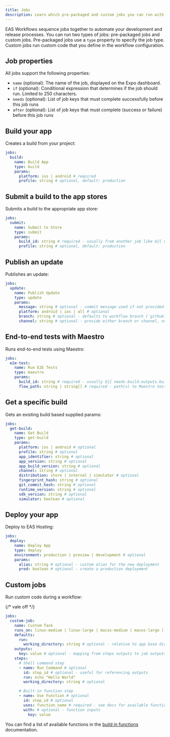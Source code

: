 ```yaml
---
title: Jobs
description: Learn which pre-packaged and custom jobs you can run with EAS Workflows.
---
```


EAS Workflows sequence jobs together to automate your development and release processes. You can run two types of jobs: pre-packaged jobs and custom jobs. Pre-packaged jobs use a `type` property to specify the job type. Custom jobs run custom code that you define in the workflow configuration.

## Job properties

All jobs support the following properties:

- `name` (optional): The name of the job, displayed on the Expo dashboard.
- `if` (optional): Conditional expression that determines if the job should run. Limited to 250 characters.
- `needs` (optional): List of job keys that must complete successfully before this job runs
- `after` (optional): List of job keys that must complete (success or failure) before this job runs

## Build your app

Creates a build from your project:

```yaml .eas/workflows/build.yml
jobs:
  build:
    name: Build App
    type: build
    params:
      platform: ios | android # required
      profile: string # optional, default: production
```

## Submit a build to the app stores

Submits a build to the appropriate app store:

```yaml .eas/workflows/submit.yml
jobs:
  submit:
    name: Submit to Store
    type: submit
    params:
      build_id: string # required - usually from another job like ${{ needs.build.outputs.build_id }}
      profile: string # optional, default: production
```

## Publish an update

Publishes an update:

```yaml .eas/workflows/update.yml
jobs:
  update:
    name: Publish Update
    type: update
    params:
      message: string # optional - commit message used if not provided
      platform: android | ios | all # optional
      branch: string # optional - defaults to workflow branch (`github.ref_name`). If triggering from EAS CLI, specify a branch, for example: ${{ github.ref_name || 'testing' }}
      channel: string # optional - provide either branch or channel, not both
```

## End-to-end tests with Maestro

Runs end-to-end tests using Maestro:

```yaml .eas/workflows/e2e-test.yml
jobs:
  e2e-test:
    name: Run E2E Tests
    type: maestro
    params:
      build_id: string # required - usually ${{ needs.build.outputs.build_id }}
      flow_path: string | string[] # required - path(s) to Maestro test file(s)
```

## Get a specific build

Gets an existing build based supplied params:

```yaml .eas/workflows/get-build.yaml
jobs:
  get-build:
    name: Get Build
    type: get-build
    params:
      platform: ios | android # optional
      profile: string # optional
      app_identifier: string # optional
      app_version: string # optional
      app_build_version: string # optional
      channel: string # optional
      distribution: store | internal | simulator # optional
      fingerprint_hash: string # optional
      git_commit_hash: string # optional
      runtime_version: string # optional
      sdk_version: string # optional
      simulator: boolean # optional
```

## Deploy your app

Deploy to EAS Hosting:

```yaml .eas/workflows/deploy.yaml
jobs:
  deploy:
    name: Deploy App
    type: deploy
    environment: production | preview | development # optional
    params:
      alias: string # optional - custom alias for the new deployment
      prod: boolean # optional - create a production deployment
```

## Custom jobs

Run custom code during a workflow:

{/* vale off */}

```yaml .eas/workflows/custom-job.yaml
jobs:
  custom-job:
    name: Custom Task
    runs_on: linux-medium | linux-large | macos-medium | macos-large | linux-medium-nested-virtualization | linux-large-nested-virtualization # optional, default: linux-medium
    defaults:
      run:
        working_directory: string # optional - relative to app base directory or absolute from repo root
    outputs:
      key: value # optional - mapping from steps outputs to job outputs, usually ${{ steps.step_id.outputs.output_key }}
    steps:
      # Shell command step
      - name: Run Command # optional
        id: step_id # optional - useful for referencing outputs
        run: echo "Hello World"
        working_directory: string # optional

      # Built-in function step
      - name: Use Function # optional
        id: step_id # optional
        uses: function_name # required - see docs for available functions
        with: # optional - function inputs
          key: value
```

You can find a list of available functions in the [build in functions](/custom-builds/schema/#built-in-eas-functions) documentation.

